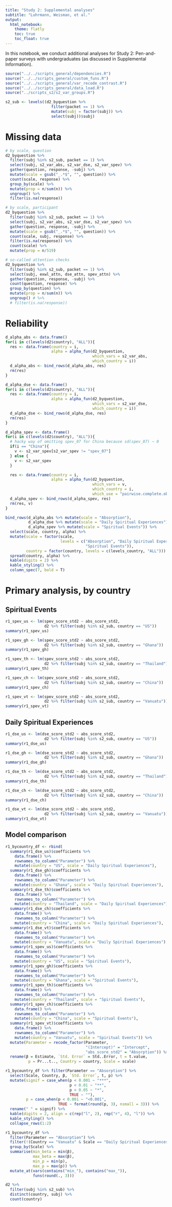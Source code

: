 ```yaml
---
title: "Study 2: Supplemental analyses"
subtitle: "Luhrmann, Weisman, et al."
output: 
  html_notebook:
    theme: flatly
    toc: true
    toc_float: true
---
```


In this notebook, we conduct additional analyses for Study 2: Pen-and-paper surveys with undergraduates (as discussed in Supplemental Information).

```r
source("../../scripts_general/dependencies.R")
source("../../scripts_general/custom_funs.R")
source("../../scripts_general/var_recode_contrast.R")
source("../../scripts_general/data_load.R")
source("../scripts_s2/s2_var_groups.R")
```

```r
s2_sub <- levels((d2_byquestion %>% 
                    filter(packet == 1) %>% 
                    mutate(subj = factor(subj)) %>% 
                    select(subj))$subj)
```


# Missing data

```r
# by scale, question
d2_byquestion %>%
  filter(subj %in% s2_sub, packet == 1) %>% 
  select(subj, s2_var_abs, s2_var_dse, s2_var_spev) %>%
  gather(question, response, -subj) %>%
  mutate(scale = gsub("_.*$", "", question)) %>%
  count(scale, response) %>%
  group_by(scale) %>%
  mutate(prop = n/sum(n)) %>%
  ungroup() %>%
  filter(is.na(response))
```

```r
# by scale, participant
d2_byquestion %>%
  filter(subj %in% s2_sub, packet == 1) %>% 
  select(subj, s2_var_abs, s2_var_dse, s2_var_spev) %>%
  gather(question, response, -subj) %>%
  mutate(scale = gsub("_.*$", "", question)) %>%
  count(scale, subj, response) %>%
  filter(is.na(response)) %>%
  count(scale) %>%
  mutate(prop = n/519)
```

```r
# so-called attention checks
d2_byquestion %>%
  filter(subj %in% s2_sub, packet == 1) %>% 
  select(subj, exwl_attn, dse_attn, spev_attn) %>%
  gather(question, response, -subj) %>%
  count(question, response) %>%
  group_by(question) %>%
  mutate(prop = n/sum(n)) %>%
  ungroup() # %>%
  # filter(is.na(response))
```


# Reliability

```r
d_alpha_abs <- data.frame()
for(i in c(levels(d2$country), "ALL")){
  res <- data.frame(country = i, 
                    alpha = alpha_fun(d2_byquestion, 
                                      which_vars = s2_var_abs,
                                      which_country = i))
  d_alpha_abs <- bind_rows(d_alpha_abs, res)
  rm(res)
}
```

```r
d_alpha_dse <- data.frame()
for(i in c(levels(d2$country), "ALL")){
  res <- data.frame(country = i, 
                    alpha = alpha_fun(d2_byquestion, 
                                      which_vars = s2_var_dse,
                                      which_country = i))
  d_alpha_dse <- bind_rows(d_alpha_dse, res)
  rm(res)
}
```

```r
d_alpha_spev <- data.frame()
for(i in c(levels(d2$country), "ALL")){
  # hacky way of omitting spev_07 for China because sd(spev_07) ~ 0
  if(i == "China"){
    v <- s2_var_spev[s2_var_spev != "spev_07"]
  } else {
    v <- s2_var_spev
  }

  res <- data.frame(country = i, 
                    alpha = alpha_fun(d2_byquestion, 
                                      which_vars = v,
                                      which_country = i,
                                      which_use = "pairwise.complete.obs"))
  d_alpha_spev <- bind_rows(d_alpha_spev, res)
  rm(res, v)
}
```


```r
bind_rows(d_alpha_abs %>% mutate(scale = "Absorption"),
          d_alpha_dse %>% mutate(scale = "Daily Spiritual Experiences"),
          d_alpha_spev %>% mutate(scale = "Spiritual Events")) %>%
  select(scale, country, alpha) %>%
  mutate(scale = factor(scale,
                        levels = c("Absorption", "Daily Spiritual Experiences",
                                   "Spiritual Events")), 
         country = factor(country, levels = c(levels_country, "ALL"))) %>%
  spread(country, alpha) %>%
  kable(digits = 2) %>%
  kable_styling() %>%
  column_spec(7, bold = T)
```


# Primary analysis, by country

## Spiritual Events

```r
r1_spev_us <- lm(spev_score_std2 ~ abs_score_std2, 
                 d2 %>% filter(subj %in% s2_sub, country == "US"))
summary(r1_spev_us)
```

```r
r1_spev_gh <- lm(spev_score_std2 ~ abs_score_std2, 
                 d2 %>% filter(subj %in% s2_sub, country == "Ghana"))
summary(r1_spev_gh)
```

```r
r1_spev_th <- lm(spev_score_std2 ~ abs_score_std2, 
                 d2 %>% filter(subj %in% s2_sub, country == "Thailand"))
summary(r1_spev_th)
```

```r
r1_spev_ch <- lm(spev_score_std2 ~ abs_score_std2, 
                 d2 %>% filter(subj %in% s2_sub, country == "China"))
summary(r1_spev_ch)
```

```r
r1_spev_vt <- lm(spev_score_std2 ~ abs_score_std2, 
                 d2 %>% filter(subj %in% s2_sub, country == "Vanuatu"))
summary(r1_spev_vt)
```

## Daily Spiritual Experiences

```r
r1_dse_us <- lm(dse_score_std2 ~ abs_score_std2, 
                 d2 %>% filter(subj %in% s2_sub, country == "US"))
summary(r1_dse_us)
```

```r
r1_dse_gh <- lm(dse_score_std2 ~ abs_score_std2, 
                 d2 %>% filter(subj %in% s2_sub, country == "Ghana"))
summary(r1_dse_gh)
```

```r
r1_dse_th <- lm(dse_score_std2 ~ abs_score_std2, 
                 d2 %>% filter(subj %in% s2_sub, country == "Thailand"))
summary(r1_dse_th)
```

```r
r1_dse_ch <- lm(dse_score_std2 ~ abs_score_std2, 
                 d2 %>% filter(subj %in% s2_sub, country == "China"))
summary(r1_dse_ch)
```

```r
r1_dse_vt <- lm(dse_score_std2 ~ abs_score_std2, 
                 d2 %>% filter(subj %in% s2_sub, country == "Vanuatu"))
summary(r1_dse_vt)
```


## Model comparison

```r
r1_bycountry_df <- rbind(
  summary(r1_dse_us)$coefficients %>% 
    data.frame() %>% 
    rownames_to_column("Parameter") %>%
    mutate(country = "US", scale = "Daily Spiritual Experiences"),
  summary(r1_dse_gh)$coefficients %>% 
    data.frame() %>% 
    rownames_to_column("Parameter") %>%
    mutate(country = "Ghana", scale = "Daily Spiritual Experiences"),
  summary(r1_dse_th)$coefficients %>% 
    data.frame() %>% 
    rownames_to_column("Parameter") %>%
    mutate(country = "Thailand", scale = "Daily Spiritual Experiences"),
  summary(r1_dse_ch)$coefficients %>% 
    data.frame() %>% 
    rownames_to_column("Parameter") %>%
    mutate(country = "China", scale = "Daily Spiritual Experiences"),
  summary(r1_dse_vt)$coefficients %>% 
    data.frame() %>% 
    rownames_to_column("Parameter") %>%
    mutate(country = "Vanuatu", scale = "Daily Spiritual Experiences"),
  summary(r1_spev_us)$coefficients %>% 
    data.frame() %>% 
    rownames_to_column("Parameter") %>%
    mutate(country = "US", scale = "Spiritual Events"),
  summary(r1_spev_gh)$coefficients %>% 
    data.frame() %>% 
    rownames_to_column("Parameter") %>%
    mutate(country = "Ghana", scale = "Spiritual Events"),
  summary(r1_spev_th)$coefficients %>% 
    data.frame() %>% 
    rownames_to_column("Parameter") %>%
    mutate(country = "Thailand", scale = "Spiritual Events"),
  summary(r1_spev_ch)$coefficients %>% 
    data.frame() %>% 
    rownames_to_column("Parameter") %>%
    mutate(country = "China", scale = "Spiritual Events"),
  summary(r1_spev_vt)$coefficients %>% 
    data.frame() %>% 
    rownames_to_column("Parameter") %>%
    mutate(country = "Vanuatu", scale = "Spiritual Events")) %>%
  mutate(Parameter = recode_factor(Parameter,
                                   "(Intercept)" = "Intercept",
                                   "abs_score_std2" = "Absorption")) %>%
  rename(β = Estimate, `Std. Error` = Std..Error, t = t.value,
          p = Pr...t.., Country = country, Scale = scale)
```

```r
r1_bycountry_df %>% filter(Parameter == "Absorption") %>%
  select(Scale, Country, β, `Std. Error`, t, p) %>%
  mutate(signif = case_when(p < 0.001 ~ "***",
                            p < 0.01 ~ "**",
                            p < 0.05 ~ "*",
                            TRUE ~ ""),
         p = case_when(p < 0.001 ~ "<0.001",
                       TRUE ~ format(round(p, 3), nsmall = 3))) %>%
  rename(" " = signif) %>%
  kable(digits = 2, align = c(rep("l", 2), rep("r", 4), "l")) %>%
  kable_styling() %>%
  collapse_rows(1:2)
```

```r
r1_bycountry_df %>% 
  filter(Parameter == "Absorption") %>%
  filter(!(Country == "Vanuatu" & Scale == "Daily Spiritual Experiences")) %>%
  group_by(Scale) %>%
  summarise(min_beta = min(β),
            max_beta = max(β),
            min_p = min(p),
            max_p = max(p)) %>%
  mutate_at(vars(contains("min_"), contains("max_")),
            funs(round(., 3)))
```

```r
d2 %>% 
  filter(subj %in% s2_sub) %>%
  distinct(country, subj) %>% 
  count(country)
```
